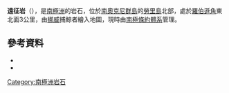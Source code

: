 {{coord|60|42|S|44|44|W|source:GNIS|display=title}}

'''遠征岩'''（{{lang-en|Expedition Rock}}），是[[南極洲|南極洲]]的岩石，位於[[南奧克尼群島|南奧克尼群島]]的[[勞里島|勞里島]]北部，處於[[羅伯遜角|羅伯遜角]]東北面3公里，由[[挪威|挪威]]捕鯨者繪入地圖，現時由[[南極條約體系|南極條約體系]]管理。

==參考資料==
*{{cite gnis | type = antarid | id = 4698| name = Expedition Rock | accessdate = 2012-03-09}}
*{{usgs-gazetteer|id=4698}}

{{Antarctica-geo-stub}}
[[Category:南極洲岩石|Category:南極洲岩石]]